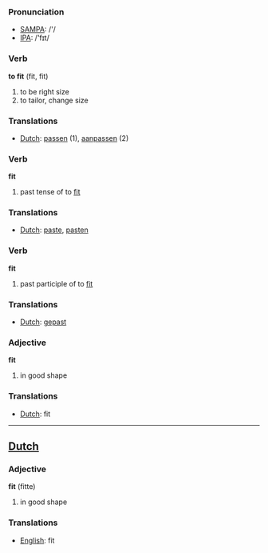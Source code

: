 === Pronunciation ===
*[[w:SAMPA|SAMPA]]: /'/
*[[w:IPA|IPA]]: /'fɪt/

=== Verb ===

'''to fit''' (fit, fit)

# to be right size
# to tailor, change size

=== Translations ===
*[[Dutch]]: [[passen]] (1), [[aanpassen]] (2)

=== Verb ===

'''fit'''

# past tense of to [[fit]]

=== Translations ===
*[[Dutch]]: [[paste]], [[pasten]]

=== Verb ===

'''fit'''

# past participle of to [[fit]]

=== Translations ===
*[[Dutch]]: [[gepast]]

=== Adjective ===

'''fit'''

# in good shape

=== Translations ===
*[[Dutch]]: fit

----

==[[Dutch]]==

=== Adjective ===

'''fit''' (fitte)

# in good shape

=== Translations ===
*[[English]]: fit
